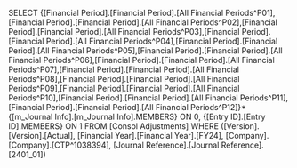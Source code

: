 SELECT {[Financial Period].[Financial Period].[All Financial Periods^P01],[Financial Period].[Financial Period].[All Financial Periods^P02],[Financial Period].[Financial Period].[All Financial Periods^P03],[Financial Period].[Financial Period].[All Financial Periods^P04],[Financial Period].[Financial Period].[All Financial Periods^P05],[Financial Period].[Financial Period].[All Financial Periods^P06],[Financial Period].[Financial Period].[All Financial Periods^P07],[Financial Period].[Financial Period].[All Financial Periods^P08],[Financial Period].[Financial Period].[All Financial Periods^P09],[Financial Period].[Financial Period].[All Financial Periods^P10],[Financial Period].[Financial Period].[All Financial Periods^P11],[Financial Period].[Financial Period].[All Financial Periods^P12]}*{[m_Journal Info].[m_Journal Info].MEMBERS} ON 0, {[Entry ID].[Entry ID].MEMBERS} ON 1 FROM [Consol Adjustments] WHERE ([Version].[Version].[Actual], [Financial Year].[Financial Year].[FY24], [Company].[Company].[CTP^1038394], [Journal Reference].[Journal Reference].[2401_01])